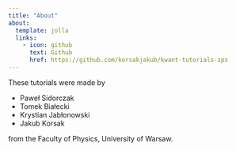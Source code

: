 ```yaml
---
title: "About"
about:
  template: jolla
  links:
    - icon: github
      text: Github
      href: https://github.com/korsakjakub/kwant-tutorials-zps
---
```


These tutorials were made by

- Paweł Sidorczak
- Tomek Białecki
- Krystian Jabłonowski
- Jakub Korsak

from the Faculty of Physics, University of Warsaw.
